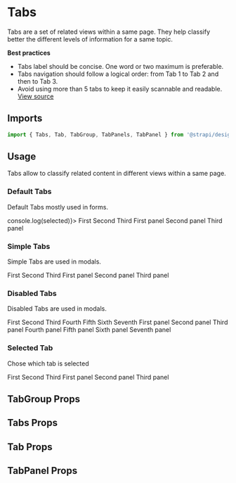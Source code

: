 

<Meta title="Design System/Components/Tabs" component={Tabs} />

# Tabs

Tabs are a set of related views within a same page. They help classify better the different levels of information for a
same topic.

**Best practices**

- Tabs label should be concise. One word or two maximum is preferable.
- Tabs navigation should follow a logical order: from Tab 1 to Tab 2 and then to Tab 3.
- Avoid using more than 5 tabs to keep it easily scannable and readable.
  [View source](https://github.com/strapi/design-system/tree/main/packages/strapi-design-system/src/Tabs)

## Imports

```js
import { Tabs, Tab, TabGroup, TabPanels, TabPanel } from '@strapi/design-system';
```

## Usage

Tabs allow to classify related content in different views within a same page.

### Default Tabs

Default Tabs mostly used in forms.

<Canvas>
  <Story name="base">
    <Box padding={8} background="primary100">
      <TabGroup label="Some stuff for the label" id="tabs" onTabChange={(selected) => console.log(selected)}>
        <Tabs>
          <Tab>First</Tab>
          <Tab>Second</Tab>
          <Tab>Third</Tab>
        </Tabs>
        <TabPanels>
          <TabPanel>
            <Box color="neutral800" padding={4} background="neutral0">
              First panel
            </Box>
          </TabPanel>
          <TabPanel>
            <Box color="neutral800" padding={4} background="neutral0">
              Second panel
            </Box>
          </TabPanel>
          <TabPanel>
            <Box color="neutral800" padding={4} background="neutral0">
              Third panel
            </Box>
          </TabPanel>
        </TabPanels>
      </TabGroup>
    </Box>
  </Story>
</Canvas>

### Simple Tabs

Simple Tabs are used in modals.

<Canvas>
  <Story name="simple">
    <Box padding={8} background="neutral0">
      <TabGroup label="Some stuff for the label" id="tabs" variant="simple">
        <Tabs>
          <Tab>First</Tab>
          <Tab hasError>Second</Tab>
          <Tab>Third</Tab>
        </Tabs>
        <TabPanels>
          <TabPanel>
            <Box color="neutral800" padding={4} background="neutral0">
              First panel
            </Box>
          </TabPanel>
          <TabPanel>
            <Box color="neutral800" padding={4} background="neutral0">
              Second panel
            </Box>
          </TabPanel>
          <TabPanel>
            <Box color="neutral800" padding={4} background="neutral0">
              Third panel
            </Box>
          </TabPanel>
        </TabPanels>
      </TabGroup>
    </Box>
  </Story>
</Canvas>

### Disabled Tabs

Disabled Tabs are used in modals.

<Canvas>
  <Story name="disabled">
    <Box padding={8} background="neutral0">
      <TabGroup label="Some stuff for the label" id="tabs" variant="simple">
        <Tabs>
          <Tab disabled>First</Tab>
          <Tab>Second</Tab>
          <Tab disabled>Third</Tab>
          <Tab>Fourth</Tab>
          <Tab disabled>Fifth</Tab>
          <Tab>Sixth</Tab>
          <Tab disabled>Seventh</Tab>
        </Tabs>
        <TabPanels>
          <TabPanel>
            <Box color="neutral800" padding={4} background="neutral0">
              First panel
            </Box>
          </TabPanel>
          <TabPanel>
            <Box color="neutral800" padding={4} background="neutral0">
              Second panel
            </Box>
          </TabPanel>
          <TabPanel>
            <Box color="neutral800" padding={4} background="neutral0">
              Third panel
            </Box>
          </TabPanel>
          <TabPanel>
            <Box color="neutral800" padding={4} background="neutral0">
              Fourth panel
            </Box>
          </TabPanel>
          <TabPanel>
            <Box color="neutral800" padding={4} background="neutral0">
              Fifth panel
            </Box>
          </TabPanel>
          <TabPanel>
            <Box color="neutral800" padding={4} background="neutral0">
              Sixth panel
            </Box>
          </TabPanel>
          <TabPanel>
            <Box color="neutral800" padding={4} background="neutral0">
              Seventh panel
            </Box>
          </TabPanel>
        </TabPanels>
      </TabGroup>
    </Box>
  </Story>
</Canvas>

### Selected Tab

Chose which tab is selected

<Canvas>
  <Story name="selected">
    <Box padding={8} background="neutral0">
      <TabGroup label="Some stuff for the label" id="tabs" variant="simple" initialSelectedTabIndex={1}>
        <Tabs>
          <Tab>First</Tab>
          <Tab>Second</Tab>
          <Tab>Third</Tab>
        </Tabs>
        <TabPanels>
          <TabPanel>
            <Box color="neutral800" padding={4} background="neutral0">
              First panel
            </Box>
          </TabPanel>
          <TabPanel>
            <Box color="neutral800" padding={4} background="neutral0">
              Second panel
            </Box>
          </TabPanel>
          <TabPanel>
            <Box color="neutral800" padding={4} background="neutral0">
              Third panel
            </Box>
          </TabPanel>
        </TabPanels>
      </TabGroup>
    </Box>
  </Story>
</Canvas>

## TabGroup Props

<ArgsTable of={TabGroup} />

## Tabs Props

<ArgsTable of={Tabs} />

## Tab Props

<ArgsTable of={Tab} />

## TabPanel Props

<ArgsTable of={TabPanel} />
